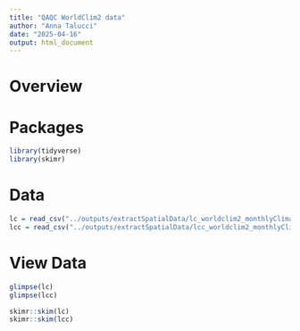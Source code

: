 ```yaml
---
title: "QAQC WorldClim2 data"
author: "Anna Talucci"
date: "2025-04-16"
output: html_document
---
```



# Overview

# Packages

```r
library(tidyverse)
library(skimr)
```

# Data

```r
lc = read_csv("../outputs/extractSpatialData/lc_worldclim2_monthlyClimate_2025-04-17.csv")  
lcc = read_csv("../outputs/extractSpatialData/lcc_worldclim2_monthlyClimate_2025-04-17.csv")   
```

# View Data

```r
glimpse(lc)
glimpse(lcc)
```

```r
skimr::skim(lc)
skimr::skim(lcc)
```